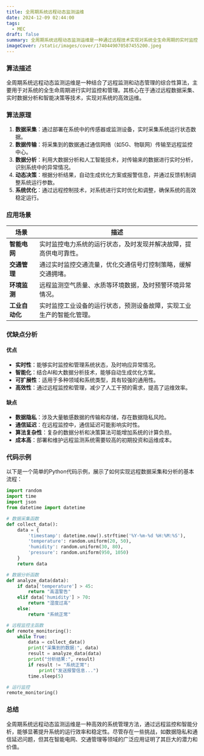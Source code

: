 ```yaml
---
title: 全周期系统远程动态监测运维
date: 2024-12-09 02:44:00
tags:
  - MEC
draft: false
summary: 全周期系统远程动态监测运维是一种通过远程技术实现对系统全生命周期的实时监控和动态管理的方法，广泛应用于智能电网、交通管理、环境监测等领域。
imageCover: /static/images/cover/1740449070587455200.jpeg
---
```


### 算法描述

全周期系统远程动态监测运维是一种结合了远程监测和动态管理的综合性算法，主要用于对系统的全生命周期进行实时监控和管理。其核心在于通过远程数据采集、实时数据分析和智能决策等技术，实现对系统的高效运维。

### 算法原理

1. **数据采集**：通过部署在系统中的传感器或监测设备，实时采集系统运行状态数据。
2. **数据传输**：将采集到的数据通过通信网络（如5G、物联网）传输至远程监控中心。
3. **数据分析**：利用大数据分析和人工智能技术，对传输来的数据进行实时分析，识别系统中的异常情况。
4. **动态决策**：根据分析结果，自动生成优化方案或报警信息，并通过反馈机制调整系统运行参数。
5. **系统优化**：通过远程控制技术，对系统进行实时优化和调整，确保系统的高效稳定运行。

### 应用场景

| **场景**       | **描述**                                                             |
| -------------- | -------------------------------------------------------------------- |
| **智能电网**   | 实时监控电力系统的运行状态，及时发现并解决故障，提高供电可靠性。     |
| **交通管理**   | 通过实时监控交通流量，优化交通信号灯控制策略，缓解交通拥堵。         |
| **环境监测**   | 远程监测空气质量、水质等环境数据，及时预警环境异常情况。             |
| **工业自动化** | 实时监控工业设备的运行状态，预测设备故障，实现工业生产的智能化管理。 |

### 优缺点分析

#### **优点**

- **实时性**：能够实时监控和管理系统状态，及时响应异常情况。
- **智能化**：结合AI和大数据分析技术，能够自动生成优化方案。
- **可扩展性**：适用于多种领域和系统类型，具有较强的通用性。
- **高效性**：通过远程监控和管理，减少了人工干预的需求，提高了运维效率。

#### **缺点**

- **数据隐私**：涉及大量敏感数据的传输和存储，存在数据隐私风险。
- **通信延迟**：在远程监控中，通信延迟可能影响实时性。
- **算法复杂性**：复杂的数据分析和决策算法可能增加系统的计算负担。
- **成本高**：部署和维护远程监测系统需要较高的初期投资和运维成本。

### 代码示例

以下是一个简单的Python代码示例，展示了如何实现远程数据采集和分析的基本流程：

```python
import random
import time
import json
from datetime import datetime

# 数据采集函数
def collect_data():
    data = {
        'timestamp': datetime.now().strftime('%Y-%m-%d %H:%M:%S'),
        'temperature': random.uniform(20, 50),
        'humidity': random.uniform(30, 80),
        'pressure': random.uniform(950, 1050)
    }
    return data

# 数据分析函数
def analyze_data(data):
    if data['temperature'] > 45:
        return "高温警告"
    elif data['humidity'] > 70:
        return "湿度过高"
    else:
        return "系统正常"

# 远程监控主函数
def remote_monitoring():
    while True:
        data = collect_data()
        print("采集到的数据:", data)
        result = analyze_data(data)
        print("分析结果:", result)
        if result != "系统正常":
            print("发送报警信息...")
        time.sleep(5)

# 运行监控
remote_monitoring()
```

### 总结

全周期系统远程动态监测运维是一种高效的系统管理方法，通过远程监控和智能分析，能够显著提升系统的运行效率和稳定性。尽管存在一些挑战，如数据隐私和通信延迟问题，但其在智能电网、交通管理等领域的广泛应用证明了其巨大的潜力和价值。
